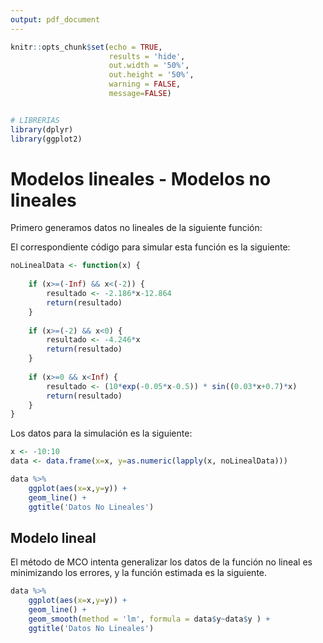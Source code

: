 ```yaml
---
output: pdf_document
---
```


```r
knitr::opts_chunk$set(echo = TRUE, 
                      results = 'hide',
                      out.width = '50%',
                      out.height = '50%', 
                      warning = FALSE,
                      message=FALSE)


# LIBRERIAS 
library(dplyr)
library(ggplot2)

```

# Modelos lineales - Modelos no lineales

Primero generamos datos no lineales de la siguiente función:


El correspondiente código  para simular esta función es la siguiente:

```r
noLinealData <- function(x) {
    
    if (x>=(-Inf) && x<(-2)) {
        resultado <- -2.186*x-12.864
        return(resultado)
    }
    
    if (x>=(-2) && x<0) {
        resultado <- -4.246*x
        return(resultado)
    }
    
    if (x>=0 && x<Inf) {
        resultado <- (10*exp(-0.05*x-0.5)) * sin((0.03*x+0.7)*x)
        return(resultado)
    }
}

```

Los datos para la simulación es la siguiente:

```r
x <- -10:10
data <- data.frame(x=x, y=as.numeric(lapply(x, noLinealData)))

data %>% 
    ggplot(aes(x=x,y=y)) + 
    geom_line() +
    ggtitle('Datos No Lineales')
```


## Modelo lineal

El método de MCO intenta generalizar los datos de la función no lineal es minimizando los errores, y la función estimada es la siguiente.

```r
data %>% 
    ggplot(aes(x=x,y=y)) + 
    geom_line() + 
    geom_smooth(method = 'lm', formula = data$y~data$y ) +
    ggtitle('Datos No Lineales')
```

